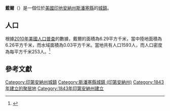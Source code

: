 {{noteTA
|G1=USState
|G2=地名
|G3=Unit
}}
{{Infobox settlement
|name            = 戴爾
|native_name = Dale
|settlement_type          = [[鎮|城鎮]]
|image_skyline            = Dale, Indiana.jpg
|imagesize                = 250px
|image_map                = Spencer County Indiana Incorporated and Unincorporated areas Dale Highlighted 1816624.svg
|mapsize                  = 250px
|subdivision_type         = [[世界政區索引|國家]]
|subdivision_type1        = [[美国州份|州份]]
|subdivision_type2        = [[印地安納州行政區劃|縣]]
|subdivision_name         = [[美国|美国]]
|subdivision_name1        = [[印地安納州|印地安納州]]
|subdivision_name2        = [[斯潘塞縣_(印地安納州)|斯潘塞縣]]
|elevation_ft             = 466
|elevation_m              = 142
|timezone                 = [[北美东部时区|CST]]
|area_total_km2           = 6.29
|area_land_km2            = 6.26
|area_water_km2           = 0.03
|area_total_sq_mi         = 
|area_land_sq_mi          = 
|area_water_sq_mi         = 
|population_as_of         = [[2010年美國人口普查|2010]]
|population_footnotes     = 
|population_total         = 1593
|population_density_km2   = auto
|population_density_sq_mi = auto
|utc_offset               = -5
|coordinates              = {{coord|38|10|07|N|86|59|17|W|display=inline,title}}
| coor_pinpoint           = 
| coordinates_footnotes   = 
|timezone_DST             = EDT
|utc_offset_DST           = -4
|postal_code_type         = [[美國郵區編號|郵區編號]]
|postal_code              = 47523
|area_code                = {{link-en|北美电话区号812|Area code 812|812}}
|blank_name = [[地名信息系统|GNIS ID]]
|blank_info = 433288<ref name="GNIS">{{cite gnis|433288|Dale}}</ref>
}}
'''戴爾'''（{{lang-en|Dale}}）是一個位於[[美國|美國]][[印地安納州|印地安納州]][[斯潘塞縣_(印地安納州)|斯潘塞縣]]的[[鎮|城鎮]]。

== 人口 ==
根據[[2010年美國人口普查|2010年美國人口普查]]的數據，戴爾的面積為6.29平方千米，當中陸地面積為6.26平方千米，而水域面積為0.03平方千米。當地共有人口1593人，而人口密度為每平方千米253人。<ref name="GR8">{{cite web|url=http://factfinder2.census.gov|publisher=[[美国人口调查局|美国人口调查局]]|accessdate=2011-05-14|title=American FactFinder|archive-date=2013-09-11|archive-url=https://web.archive.org/web/20130911234518/http://factfinder2.census.gov/|dead-url=no}}</ref>

== 參考文獻 ==
{{reflist}}

{{斯潘塞縣 (印地安納州)}}
{{Authority control}}

{{DEFAULTSORT:Dale, Indiana}}
[[Category:印第安納州城鎮|Category:印第安納州城鎮]]
[[Category:斯潘塞縣城鎮_(印第安納州)|Category:斯潘塞縣城鎮 (印第安納州)]]
[[Category:1843年建立的聚居地|Category:1843年建立的聚居地]]
[[Category:1843年印第安納州建立|Category:1843年印第安納州建立]]

{{Indiana-geo-stub}}